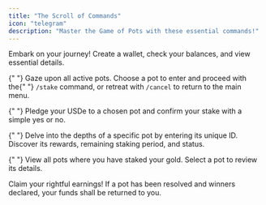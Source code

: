 ```yaml
---
title: "The Scroll of Commands"
icon: "telegram"
description: "Master the Game of Pots with these essential commands!"
---
```


<AccordionGroup>
  <Accordion icon="pointer" title="/start">
    Embark on your journey! Create a wallet, check your balances, and view essential details.
  </Accordion>

{" "}
<Accordion icon="pointer" title="/pots">
  Gaze upon all active pots. Choose a pot to enter and proceed with the{" "}
  <code>/stake</code> command, or retreat with <code>/cancel</code> to return to
  the main menu.
</Accordion>

{" "}
<Accordion icon="pointer" title="/stake">
  Pledge your USDe to a chosen pot and confirm your stake with a simple yes or
  no.
</Accordion>

{" "}
<Accordion icon="pointer" title="/pot <pot_id>">
  Delve into the depths of a specific pot by entering its unique ID. Discover
  its rewards, remaining staking period, and status.
</Accordion>

{" "}
<Accordion icon="pointer" title="/mypots">
  View all pots where you have staked your gold. Select a pot to review its
  details.
</Accordion>

  <Accordion icon="pointer" title="/withdraw">
    Claim your rightful earnings! If a pot has been resolved and winners declared, your funds shall be returned to you.
  </Accordion>
</AccordionGroup>
